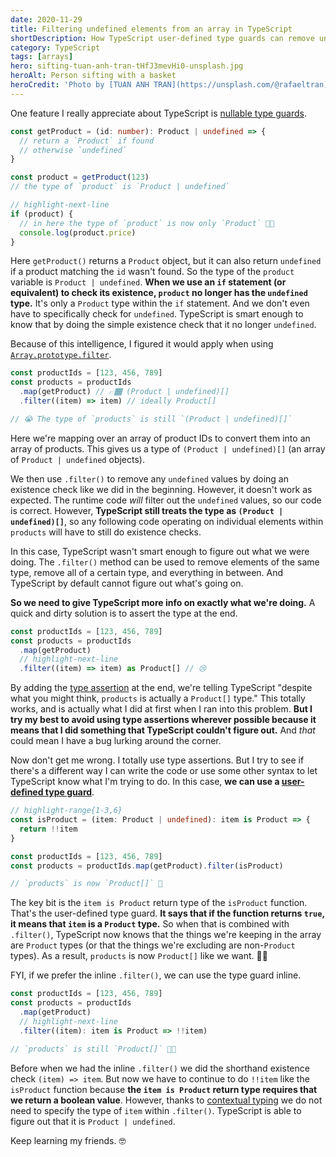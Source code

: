 ```yaml
---
date: 2020-11-29
title: Filtering undefined elements from an array in TypeScript
shortDescription: How TypeScript user-defined type guards can remove undefined or null types with Array.filter
category: TypeScript
tags: [arrays]
hero: sifting-tuan-anh-tran-tHfJ3mevHi0-unsplash.jpg
heroAlt: Person sifting with a basket
heroCredit: 'Photo by [TUAN ANH TRAN](https://unsplash.com/@rafaeltran)'
---
```


One feature I really appreciate about TypeScript is [nullable type guards](https://www.typescriptlang.org/docs/handbook/advanced-types.html#nullable-types).

```typescript
const getProduct = (id: number): Product | undefined => {
  // return a `Product` if found
  // otherwise `undefined`
}

const product = getProduct(123)
// the type of `product` is `Product | undefined`

// highlight-next-line
if (product) {
  // in here the type of `product` is now only `Product` 👍🏾
  console.log(product.price)
}
```

Here `getProduct()` returns a `Product` object, but it can also return `undefined` if a product matching the `id` wasn't found. So the type of the `product` variable is `Product | undefined`. **When we use an `if` statement (or equivalent) to check its existence, `product` no longer has the `undefined` type.** It's only a `Product` type within the `if` statement. And we don't even have to specifically check for `undefined`. TypeScript is smart enough to know that by doing the simple existence check that it no longer `undefined`.

Because of this intelligence, I figured it would apply when using [`Array.prototype.filter`](https://developer.mozilla.org/en-US/docs/Web/JavaScript/Reference/Global_Objects/Array/filter).

```typescript
const productIds = [123, 456, 789]
const products = productIds
  .map(getProduct) // 👉🏾 (Product | undefined)[]
  .filter((item) => item) // ideally Product[]

// 😭 The type of `products` is still `(Product | undefined)[]`
```

Here we're mapping over an array of product IDs to convert them into an array of products. This gives us a type of `(Product | undefined)[]` (an array of `Product | undefined` objects).

We then use `.filter()` to remove any `undefined` values by doing an existence check like we did in the beginning. However, it doesn't work as expected. The runtime code _will_ filter out the `undefined` values, so our code is correct. However, **TypeScript still treats the type as `(Product | undefined)[]`**, so any following code operating on individual elements within `products` will have to still do existence checks.

In this case, TypeScript wasn't smart enough to figure out what we were doing. The `.filter()` method can be used to remove elements of the same type, remove all of a certain type, and everything in between. And TypeScript by default cannot figure out what's going on.

**So we need to give TypeScript more info on exactly what we're doing.** A quick and dirty solution is to assert the type at the end.

```typescript
const productIds = [123, 456, 789]
const products = productIds
  .map(getProduct)
  // highlight-next-line
  .filter((item) => item) as Product[] // 😢
```

By adding the [type assertion](https://www.typescriptlang.org/docs/handbook/basic-types.html#type-assertions) at the end, we're telling TypeScript "despite what you might think, `products` is actually a `Product[]` type." This totally works, and is actually what I did at first when I ran into this problem. **But I try my best to avoid using type assertions wherever possible because it means that I did something that TypeScript couldn't figure out.** And _that_ could mean I have a bug lurking around the corner.

Now don't get me wrong. I totally use type assertions. But I try to see if there's a different way I can write the code or use some other syntax to let TypeScript know what I'm trying to do. In this case, **we can use a [user-defined type guard](https://www.typescriptlang.org/docs/handbook/advanced-types.html#user-defined-type-guards)**.

```typescript
// highlight-range{1-3,6}
const isProduct = (item: Product | undefined): item is Product => {
  return !!item
}

const productIds = [123, 456, 789]
const products = productIds.map(getProduct).filter(isProduct)

// `products` is now `Product[]` 🎉
```

The key bit is the `item is Product` return type of the `isProduct` function. That's the user-defined type guard. **It says that if the function returns `true`, it means that `item` is a `Product` type.** So when that is combined with `.filter()`, TypeScript now knows that the things we're keeping in the array are `Product` types (or that the things we're excluding are non-`Product` types). As a result, `products` is now `Product[]` like we want. 👏🏾

FYI, if we prefer the inline `.filter()`, we can use the type guard inline.

```typescript
const productIds = [123, 456, 789]
const products = productIds
  .map(getProduct)
  // highlight-next-line
  .filter((item): item is Product => !!item)

// `products` is still `Product[]` 🙌🏾
```

Before when we had the inline `.filter()` we did the shorthand existence check `(item) => item`. But now we have to continue to do `!!item` like the `isProduct` function because **the `item is Product` return type requires that we return a boolean value**. However, thanks to [contextual typing](https://www.typescriptlang.org/docs/handbook/type-inference.html#contextual-typing) we do not need to specify the type of `item` within `.filter()`. TypeScript is able to figure out that it is `Product | undefined`.

Keep learning my friends. 🤓

